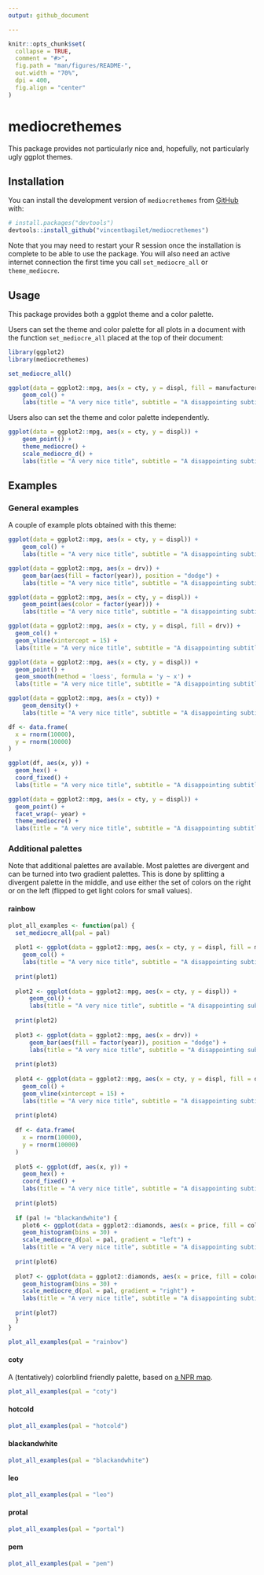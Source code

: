 ```yaml
---
output: github_document

---
```


<!-- README.md is generated from README.Rmd. Please edit that file -->

```r
knitr::opts_chunk$set(
  collapse = TRUE,
  comment = "#>",
  fig.path = "man/figures/README-",
  out.width = "70%",
  dpi = 400,
  fig.align = "center"
)
```

# mediocrethemes

<!-- badges: start -->
<!-- badges: end -->

This package provides not particularly nice and, hopefully, not particularly ugly ggplot themes.

## Installation

You can install the development version of `mediocrethemes` from [GitHub](https://github.com/) with:

```r
# install.packages("devtools")
devtools::install_github("vincentbagilet/mediocrethemes")
```

Note that you may need to restart your R session once the installation is complete to be able to use the package. You will also need an active internet connection the first time you call `set_mediocre_all` or `theme_mediocre`.

## Usage

This package provides both a ggplot theme and a color palette.

Users can set the theme and color palette for all plots in a document with the function `set_mediocre_all` placed at the top of their document:

```r
library(ggplot2)
library(mediocrethemes)

set_mediocre_all()

ggplot(data = ggplot2::mpg, aes(x = cty, y = displ, fill = manufacturer)) +
    geom_col() +
    labs(title = "A very nice title", subtitle = "A disappointing subtitle")
```

Users also can set the theme and color palette independently.

```r
ggplot(data = ggplot2::mpg, aes(x = cty, y = displ)) +
    geom_point() +
    theme_mediocre() +
    scale_mediocre_d() +
    labs(title = "A very nice title", subtitle = "A disappointing subtitle")
```

## Examples

### General examples

A couple of example plots obtained with this theme:

```r
ggplot(data = ggplot2::mpg, aes(x = cty, y = displ)) +
    geom_col() +
    labs(title = "A very nice title", subtitle = "A disappointing subtitle")

ggplot(data = ggplot2::mpg, aes(x = drv)) +
    geom_bar(aes(fill = factor(year)), position = "dodge") +
    labs(title = "A very nice title", subtitle = "A disappointing subtitle")

ggplot(data = ggplot2::mpg, aes(x = cty, y = displ)) +
    geom_point(aes(color = factor(year))) +
    labs(title = "A very nice title", subtitle = "A disappointing subtitle")

ggplot(data = ggplot2::mpg, aes(x = cty, y = displ, fill = drv)) +
  geom_col() +
  geom_vline(xintercept = 15) +
  labs(title = "A very nice title", subtitle = "A disappointing subtitle")

ggplot(data = ggplot2::mpg, aes(x = cty, y = displ)) +
  geom_point() +
  geom_smooth(method = 'loess', formula = 'y ~ x') +
  labs(title = "A very nice title", subtitle = "A disappointing subtitle")

ggplot(data = ggplot2::mpg, aes(x = cty)) +
    geom_density() +
    labs(title = "A very nice title", subtitle = "A disappointing subtitle")

df <- data.frame(
  x = rnorm(10000),
  y = rnorm(10000)
)

ggplot(df, aes(x, y)) +
  geom_hex() +
  coord_fixed() +
  labs(title = "A very nice title", subtitle = "A disappointing subtitle")

ggplot(data = ggplot2::mpg, aes(x = cty, y = displ)) +
  geom_point() +
  facet_wrap(~ year) +
  theme_mediocre() +
  labs(title = "A very nice title", subtitle = "A disappointing subtitle") 
```

### Additional palettes

Note that additional palettes are available. 
Most palettes are divergent and can be turned into two gradient palettes. This is done by splitting a divergent palette in the middle, and use either the set of colors on the right or on the left (flipped to get light colors for small values).

#### rainbow

```r
plot_all_examples <- function(pal) {
  set_mediocre_all(pal = pal)
  
  plot1 <- ggplot(data = ggplot2::mpg, aes(x = cty, y = displ, fill = manufacturer)) +
    geom_col() +
    labs(title = "A very nice title", subtitle = "A disappointing subtitle")
  
  print(plot1)
  
  plot2 <- ggplot(data = ggplot2::mpg, aes(x = cty, y = displ)) +
      geom_col() +
      labs(title = "A very nice title", subtitle = "A disappointing subtitle") 
  
  print(plot2)
  
  plot3 <- ggplot(data = ggplot2::mpg, aes(x = drv)) +
      geom_bar(aes(fill = factor(year)), position = "dodge") +
      labs(title = "A very nice title", subtitle = "A disappointing subtitle")
  
  print(plot3)
  
  plot4 <- ggplot(data = ggplot2::mpg, aes(x = cty, y = displ, fill = drv)) +
    geom_col() +
    geom_vline(xintercept = 15) +
    labs(title = "A very nice title", subtitle = "A disappointing subtitle") 
  
  print(plot4)
  
  df <- data.frame(
    x = rnorm(10000),
    y = rnorm(10000)
  )
  
  plot5 <- ggplot(df, aes(x, y)) +
    geom_hex() +
    coord_fixed() +
    labs(title = "A very nice title", subtitle = "A disappointing subtitle") 
  
  print(plot5)
  
  if (pal != "blackandwhite") {
    plot6 <- ggplot(data = ggplot2::diamonds, aes(x = price, fill = color)) +
    geom_histogram(bins = 30) +
    scale_mediocre_d(pal = pal, gradient = "left") +
    labs(title = "A very nice title", subtitle = "A disappointing subtitle")
  
  print(plot6)
  
  plot7 <- ggplot(data = ggplot2::diamonds, aes(x = price, fill = color)) +
    geom_histogram(bins = 30) +
    scale_mediocre_d(pal = pal, gradient = "right") +
    labs(title = "A very nice title", subtitle = "A disappointing subtitle") 
  
  print(plot7)
  } 
} 

plot_all_examples(pal = "rainbow")
```

#### coty

A (tentatively) colorblind friendly palette, based on [a NPR map](https://www.npr.org/2016/04/18/474256366/why-americas-schools-have-a-money-problem?t=1614618030346).

```r
plot_all_examples(pal = "coty")
```

#### hotcold

```r
plot_all_examples(pal = "hotcold")
```

#### blackandwhite

```r
plot_all_examples(pal = "blackandwhite")
```

#### leo

```r
plot_all_examples(pal = "leo")
```

#### protal

```r
plot_all_examples(pal = "portal")
```

#### pem

```r
plot_all_examples(pal = "pem")
```



